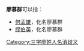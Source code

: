 '''廖慕群'''可以指：
* [[何孟雄|何孟雄]]，化名廖慕群
* [[缪伯英|缪伯英]]，化名廖慕群
{{disambig}}

[[Category:三字廖姓人名消歧义|Category:三字廖姓人名消歧义]]